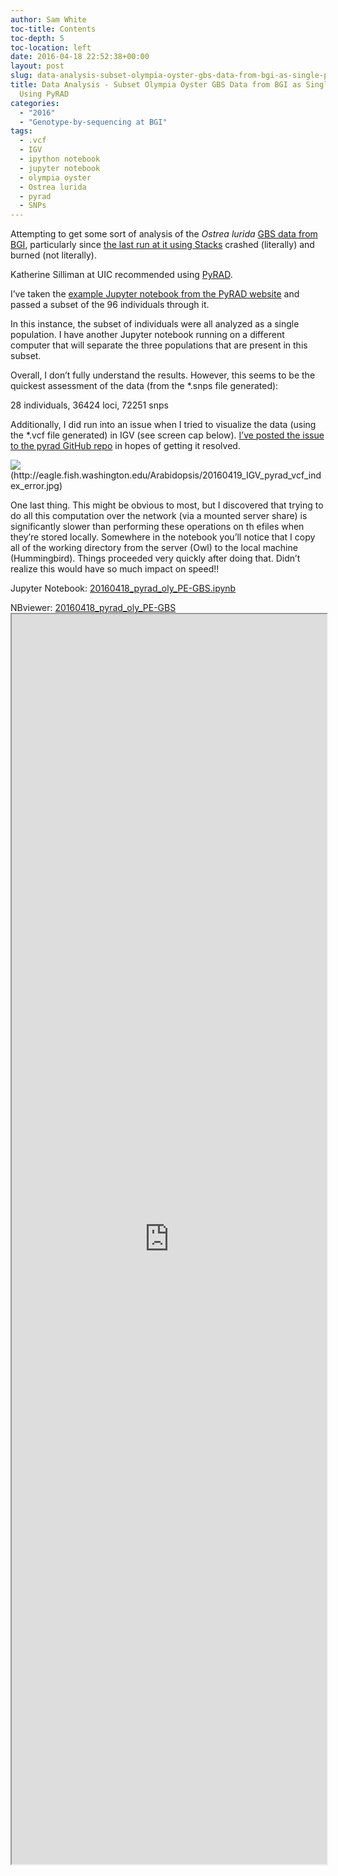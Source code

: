 ```yaml
---
author: Sam White
toc-title: Contents
toc-depth: 5
toc-location: left
date: 2016-04-18 22:52:38+00:00
layout: post
slug: data-analysis-subset-olympia-oyster-gbs-data-from-bgi-as-single-population-using-pyrad
title: Data Analysis - Subset Olympia Oyster GBS Data from BGI as Single Population
  Using PyRAD
categories:
  - "2016"
  - "Genotype-by-sequencing at BGI"
tags:
  - .vcf
  - IGV
  - ipython notebook
  - jupyter notebook
  - olympia oyster
  - Ostrea lurida
  - pyrad
  - SNPs
---
```


Attempting to get some sort of analysis of the _Ostrea lurida_ [GBS data from BGI](https://github.com/RobertsLab/project-olympia.oyster-genomic/wiki/Genotype-by-sequencing-November-2015), particularly since [the last run at it using Stacks](https://robertslab.github.io/sams-notebook/posts/2016/2016-04-06-data-analysis-oly-gbs-data-from-bgi/) crashed (literally) and burned (not literally).

Katherine Silliman at UIC recommended using [PyRAD](https://dereneaton.com/software/pyrad/).

I've taken the [example Jupyter notebook from the PyRAD website](https://nbviewer.ipython.org/gist/dereneaton/1f661bfb205b644086cc/PE-GBS_empirical.ipynb) and passed a subset of the 96 individuals through it.

In this instance, the subset of individuals were all analyzed as a single population. I have another Jupyter notebook running on a different computer that will separate the three populations that are present in this subset.

Overall, I don't fully understand the results. However, this seems to be the quickest assessment of the data (from the *.snps file generated):

28 individuals, 36424 loci, 72251 snps

Additionally, I did run into an issue when I tried to visualize the data (using the *.vcf file generated) in IGV (see screen cap below). [I've posted the issue to the pyrad GitHub repo](https://github.com/dereneaton/pyrad/issues/29) in hopes of getting it resolved.

![](https://eagle.fish.washington.edu/Arabidopsis/20160419_IGV_pyrad_vcf_index_error.jpg)(http://eagle.fish.washington.edu/Arabidopsis/20160419_IGV_pyrad_vcf_index_error.jpg)



One last thing. This might be obvious to most, but I discovered that trying to do all this computation over the network (via a mounted server share) is significantly slower than performing these operations on th efiles when they're stored locally. Somewhere in the notebook you'll notice that I copy all of the working directory from the server (Owl) to the local machine (Hummingbird). Things proceeded very quickly after doing that. Didn't realize this would have so much impact on speed!!

Jupyter Notebook: [20160418_pyrad_oly_PE-GBS.ipynb](https://eagle.fish.washington.edu/Arabidopsis/iPythonNotebooks/20160418_pyrad_oly_PE-GBS.ipynb)

NBviewer: [20160418_pyrad_oly_PE-GBS](https://nbviewer.jupyter.org/url/eagle.fish.washington.edu/Arabidopsis/iPythonNotebooks/20160418_pyrad_oly_PE-GBS.ipynb)
<iframe src="https://nbviewer.jupyter.org/url/eagle.fish.washington.edu/Arabidopsis/iPythonNotebooks/20160418_pyrad_oly_PE-GBS.ipynb" width="100%" height="2000" scrolling="yes"></iframe>
